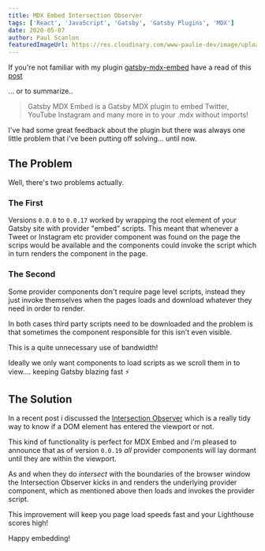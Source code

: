 ```yaml
---
title: MDX Embed Intersection Observer
tags: ['React', 'JavaScript', 'Gatsby', 'Gatsby Plugins', 'MDX']
date: 2020-05-07
author: Paul Scanlon
featuredImageUrl: https://res.cloudinary.com/www-paulie-dev/image/upload/v1595915583/paulie.dev/2020/05/mdx-embed-intersection-observer_vzrh5c.jpg
---
```


If you're not familiar with my plugin [gatsby-mdx-embed](https://github.com/PaulieScanlon/gatsby-mdx-embed) have a read
of this [post](/posts/2020/01/gatsby-mdx-embed/)

... or to summarize..

> Gatsby MDX Embed is a Gatsby MDX plugin to embed Twitter, YouTube Instagram and many more in to your .mdx without
> imports!

I've had some great feedback about the plugin but there was always one little problem that i've been putting off
solving... until now.

## The Problem

Well, there's two problems actually.

### The First

Versions `0.0.0` to `0.0.17` worked by wrapping the root element of your Gatsby site with provider "embed" scripts. This
meant that whenever a Tweet or Instagram etc provider component was found on the page the scrips would be available and
the components could invoke the script which in turn renders the component in the page.

### The Second

Some provider components don't require page level scripts, instead they just invoke themselves when the pages loads and
download whatever they need in order to render.

In both cases third party scripts need to be downloaded and the problem is that sometimes the component responsible for
this isn't even visible.

This is a quite unnecessary use of bandwidth!

Ideally we only want components to load scripts as we scroll them in to view.... keeping Gatsby blazing fast ⚡

## The Solution

In a recent post i discussed the [Intersection Observer](/posts/2020/04/IntersectionObserver/) which is a really tidy
way to know if a DOM element has entered the viewport or not.

This kind of functionality is perfect for MDX Embed and i'm pleased to announce that as of version `0.0.19` _all_
provider components will lay dormant until they are within the viewport.

As and when they do _intersect_ with the boundaries of the browser window the Intersection Observer kicks in and renders
the underlying provider component, which as mentioned above then loads and invokes the provider script.

This improvement will keep you page load speeds fast and your Lighthouse scores high!

Happy embedding!
